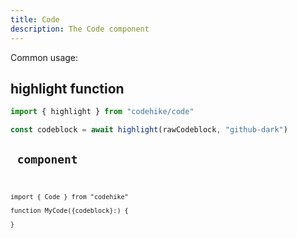 ```yaml
---
title: Code
description: The Code component
---
```


Common usage:

## highlight function

```ts
import { highlight } from "codehike/code"

const codeblock = await highlight(rawCodeblock, "github-dark")
```

## <Code/> component

```tsx
import { Code } from "codehike"

function MyCode({codeblock}:) {

}
```
